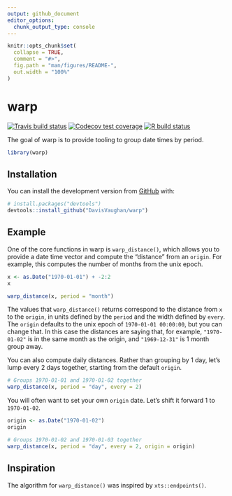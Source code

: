 ```yaml
---
output: github_document
editor_options: 
  chunk_output_type: console
---
```


<!-- README.md is generated from README.Rmd. Please edit that file -->

```r
knitr::opts_chunk$set(
  collapse = TRUE,
  comment = "#>",
  fig.path = "man/figures/README-",
  out.width = "100%"
)
```

# warp

<!-- badges: start -->
[![Travis build status](https://travis-ci.org/DavisVaughan/warp.svg?branch=master)](https://travis-ci.org/DavisVaughan/warp)
[![Codecov test coverage](https://codecov.io/gh/DavisVaughan/warp/branch/master/graph/badge.svg)](https://codecov.io/gh/DavisVaughan/warp?branch=master)
[![R build status](https://github.com/DavisVaughan/warp/workflows/R-CMD-check/badge.svg)](https://github.com/DavisVaughan/warp)
<!-- badges: end -->

The goal of warp is to provide tooling to group date times by period.

```r
library(warp)
```

## Installation

You can install the development version from [GitHub](https://github.com/) with:

``` r
# install.packages("devtools")
devtools::install_github("DavisVaughan/warp")
```

## Example

One of the core functions in warp is `warp_distance()`, which allows you to provide a date time vector and compute the "distance" from an `origin`. For example, this computes the number of months from the unix epoch.

```r
x <- as.Date("1970-01-01") + -2:2
x

warp_distance(x, period = "month")
```

The values that `warp_distance()` returns correspond to the distance from `x` to the `origin`, in units defined by the `period` and the width defined by `every`. The `origin` defaults to the unix epoch of `1970-01-01 00:00:00`, but you can change that. In this case the distances are saying that, for example, `"1970-01-02"` is in the same month as the origin, and `"1969-12-31"` is 1 month group away.

You can also compute daily distances. Rather than grouping by 1 day, let's lump every 2 days together, starting from the default `origin`.

```r
# Groups 1970-01-01 and 1970-01-02 together
warp_distance(x, period = "day", every = 2)
```

You will often want to set your own `origin` date. Let's shift it forward 1 to `1970-01-02`.

```r
origin <- as.Date("1970-01-02")
origin

# Groups 1970-01-02 and 1970-01-03 together
warp_distance(x, period = "day", every = 2, origin = origin)
```

## Inspiration

The algorithm for `warp_distance()` was inspired by `xts::endpoints()`.
